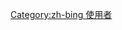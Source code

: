 {{User language-1|zh-bing|这怪用户会说两句'''[[:Category:Zh-bing-1 使用者|不怎呢]]'''的'''[[:Category:Zh-bing 使用者|并州土话]]'''。|并州土话|13|9}}<noinclude>[[Category:zh-bing 使用者]]</noinclude>